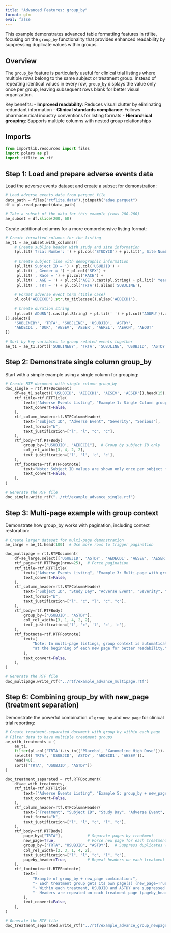 ```yaml
---
title: "Advanced Features: group_by"
format: gfm
eval: false
---
```


<!-- `.md` and `.py` files are generated from the `.qmd` file. Please edit that file. -->

This example demonstrates advanced table formatting features in rtflite, focusing on the `group_by` functionality that provides enhanced readability by suppressing duplicate values within groups.

## Overview

The `group_by` feature is particularly useful for clinical trial listings where multiple rows belong to the same subject or treatment group. Instead of repeating identical values in every row, `group_by` displays the value only once per group, leaving subsequent rows blank for better visual organization.

Key benefits:
- **Improved readability**: Reduces visual clutter by eliminating redundant information
- **Clinical standards compliance**: Follows pharmaceutical industry conventions for listing formats
- **Hierarchical grouping**: Supports multiple columns with nested group relationships

## Imports

```python
from importlib.resources import files
import polars as pl
import rtflite as rtf
```

## Step 1: Load and prepare adverse events data

Load the adverse events dataset and create a subset for demonstration:

```python
# Load adverse events data from parquet file
data_path = files("rtflite.data").joinpath("adae.parquet")
df = pl.read_parquet(data_path)

# Take a subset of the data for this example (rows 200-260)
ae_subset = df.slice(200, 60)
```

Create additional columns for a more comprehensive listing format:

```python
# Create formatted columns for the listing
ae_t1 = ae_subset.with_columns([
    # Create subline header with study and site information
    (pl.lit('Trial Number: ') + pl.col('STUDYID') + pl.lit(', Site Number: ') + pl.col('SITEID').cast(pl.String)).alias('SUBLINEBY'),
    
    # Create subject line with demographic information
    (pl.lit('Subject ID = ') + pl.col('USUBJID') + 
     pl.lit(', Gender = ') + pl.col('SEX') + 
     pl.lit(', Race = ') + pl.col('RACE') + 
     pl.lit(', AGE = ') + pl.col('AGE').cast(pl.String) + pl.lit(' Years') + 
     pl.lit(', TRT = ') + pl.col('TRTA')).alias('SUBJLINE'),
    
    # Format adverse event term (title case)
    pl.col('AEDECOD').str.to_titlecase().alias('AEDECD1'),
    
    # Create duration string
    (pl.col('ADURN').cast(pl.String) + pl.lit(' ') + pl.col('ADURU')).alias('DUR')
]).select([
    'SUBLINEBY', 'TRTA', 'SUBJLINE', 'USUBJID', 'ASTDY', 
    'AEDECD1', 'DUR', 'AESEV', 'AESER', 'AEREL', 'AEACN', 'AEOUT'
])

# Sort by key variables to group related events together
ae_t1 = ae_t1.sort(['SUBLINEBY', 'TRTA', 'SUBJLINE', 'USUBJID', 'ASTDY'])
```

## Step 2: Demonstrate single column group_by

Start with a simple example using a single column for grouping:

```python
# Create RTF document with single column group_by
doc_single = rtf.RTFDocument(
    df=ae_t1.select(['USUBJID', 'AEDECD1', 'AESEV', 'AESER']).head(15),
    rtf_title=rtf.RTFTitle(
        text=["Adverse Events Listing", "Example 1: Single Column group_by"],
        text_convert=False,
    ),
    rtf_column_header=rtf.RTFColumnHeader(
        text=["Subject ID", "Adverse Event", "Severity", "Serious"],
        text_format="b",
        text_justification=["l", "l", "c", "c"],
    ),
    rtf_body=rtf.RTFBody(
        group_by=['USUBJID', "AEDECD1"],  # Group by subject ID only
        col_rel_width=[3, 4, 2, 2],
        text_justification=['l', 'l', 'c', 'c'],
    ),
    rtf_footnote=rtf.RTFFootnote(
        text="Note: Subject ID values are shown only once per subject for better readability",
        text_convert=False,
    ),
)

# Generate the RTF file
doc_single.write_rtf("../rtf/example_advance_single.rtf")
```

## Step 3: Multi-page example with group context

Demonstrate how group_by works with pagination, including context restoration:

```python
# Create larger dataset for multi-page demonstration
ae_large = ae_t1.head(100)  # Use more rows to trigger pagination

doc_multipage = rtf.RTFDocument(
    df=ae_large.select(['USUBJID', 'ASTDY', 'AEDECD1', 'AESEV', 'AESER']),
    rtf_page=rtf.RTFPage(nrow=25),  # Force pagination
    rtf_title=rtf.RTFTitle(
        text=["Adverse Events Listing", "Example 3: Multi-page with group_by"],
        text_convert=False,
    ),
    rtf_column_header=rtf.RTFColumnHeader(
        text=["Subject ID", "Study Day", "Adverse Event", "Severity", "Serious"],
        text_format="b",
        text_justification=["l", "c", "l", "c", "c"],
    ),
    rtf_body=rtf.RTFBody(
        group_by=['USUBJID', 'ASTDY'],
        col_rel_width=[3, 1, 4, 2, 2],
        text_justification=['l', 'c', 'l', 'c', 'c'],
    ),
    rtf_footnote=rtf.RTFFootnote(
        text=[
            "Note: In multi-page listings, group context is automatically restored",
            "at the beginning of each new page for better readability."
        ],
        text_convert=False,
    ),
)

# Generate the RTF file
doc_multipage.write_rtf("../rtf/example_advance_multipage.rtf")
```

## Step 6: Combining group_by with new_page (treatment separation)

Demonstrate the powerful combination of `group_by` and `new_page` for clinical trial reporting:

```python
# Create treatment-separated document with group_by within each page
# Filter data to have multiple treatment groups
ae_with_treatments = (
    ae_t1.
    filter(pl.col('TRTA').is_in(['Placebo', 'Xanomeline High Dose'])).
    select(['TRTA', 'USUBJID', 'ASTDY', 'AEDECD1', 'AESEV']).
    head(40).
    sort(['TRTA', 'USUBJID', 'ASTDY'])
)

doc_treatment_separated = rtf.RTFDocument(
    df=ae_with_treatments,
    rtf_title=rtf.RTFTitle(
        text=["Adverse Events Listing", "Example 5: group_by + new_page (Treatment Separation)"],
        text_convert=False,
    ),
    rtf_column_header=rtf.RTFColumnHeader(
        text=["Treatment", "Subject ID", "Study Day", "Adverse Event", "Severity"],
        text_format="b",
        text_justification=["l", "l", "c", "l", "c"],
    ),
    rtf_body=rtf.RTFBody(
        page_by=["TRTA"],           # Separate pages by treatment
        new_page=True,              # Force new page for each treatment
        group_by=["TRTA", "USUBJID", "ASTDY"],  # Suppress duplicates within each treatment page
        col_rel_width=[2, 3, 1, 4, 2],
        text_justification=["l", "l", "c", "l", "c"],
        pageby_header=True,         # Repeat headers on each treatment page
    ),
    rtf_footnote=rtf.RTFFootnote(
        text=[
            "Example of group_by + new_page combination:",
            "- Each treatment group gets its own page(s) (new_page=True)",
            "- Within each treatment, USUBJID and ASTDY are suppressed when duplicate (group_by)",
            "- Headers are repeated on each treatment page (pageby_header=True)"
        ],
        text_convert=False,
    ),
)

# Generate the RTF file
doc_treatment_separated.write_rtf("../rtf/example_advance_group_newpage.rtf")
```
